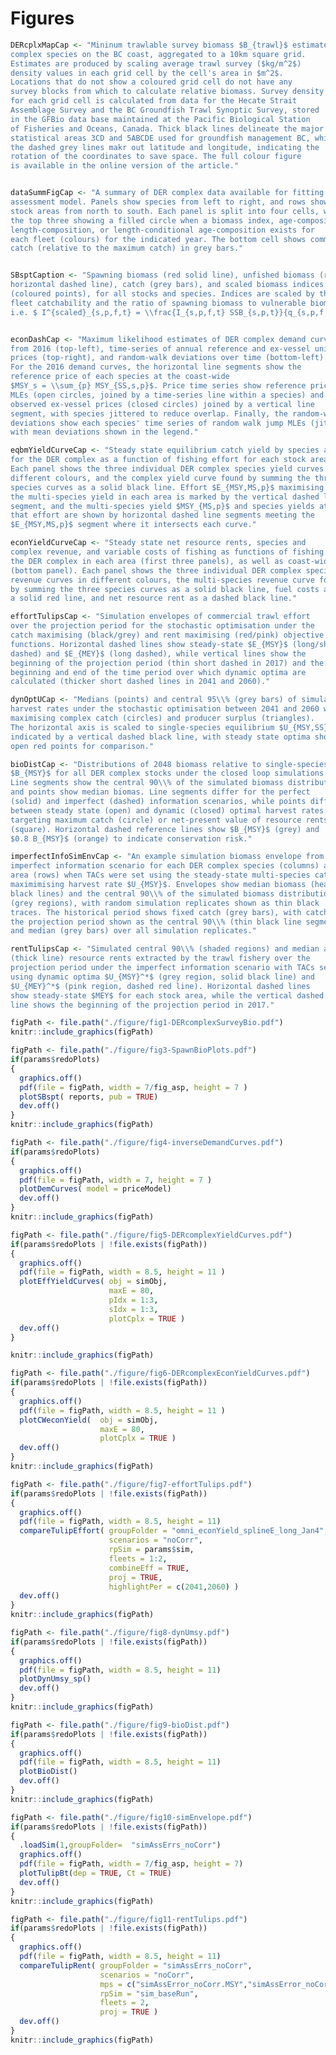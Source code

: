 \clearpage
# Figures



```r
DERcplxMapCap <- "Mininum trawlable survey biomass $B_{trawl}$ estimates for DER 
complex species on the BC coast, aggregated to a 10km square grid.
Estimates are produced by scaling average trawl survey ($kg/m^2$) 
density values in each grid cell by the cell's area in $m^2$. 
Locations that do not show a coloured grid cell do not have any 
survey blocks from which to calculate relative biomass. Survey density 
for each grid cell is calculated from data for the Hecate Strait 
Assemblage Survey and the BC Groundfish Trawl Synoptic Survey, stored 
in the GFBio data base maintained at the Pacific Biological Station 
of Fisheries and Oceans, Canada. Thick black lines delineate the major 
statistical areas 3CD and 5ABCDE used for groundfish management BC, while
the dashed grey lines makr out latitude and longitude, indicating the
rotation of the coordinates to save space. The full colour figure 
is available in the online version of the article."


dataSummFigCap <- "A summary of DER complex data available for fitting the 
assessment model. Panels show species from left to right, and rows show
stock areas from north to south. Each panel is split into four cells, with
the top three showing a filled circle when a biomass index, age-composition,
length-composition, or length-conditional age-composition exists for 
each fleet (colours) for the indicated year. The bottom cell shows commercial 
catch (relative to the maximum catch) in grey bars."


SBsptCaption <- "Spawning biomass (red solid line), unfished biomass (red 
horizontal dashed line), catch (grey bars), and scaled biomass indices 
(coloured points), for all stocks and species. Indices are scaled by the 
fleet catchability and the ratio of spawning biomass to vulnerable biomass, 
i.e. $ I^{scaled}_{s,p,f,t} = \\frac{I_{s,p,f,t} SSB_{s,p,t}}{q_{s,p,f,t} B_{s,p,f,t}}$."


econDashCap <- "Maximum likelihood estimates of DER complex demand curves 
from 2016 (top-left), time-series of annual reference and ex-vessel unit 
prices (top-right), and random-walk deviations over time (bottom-left). 
For the 2016 demand curves, the horizontal line segments show the 
reference price of each species at the coast-wide 
$MSY_s = \\sum_{p} MSY_{SS,s,p}$. Price time series show reference price 
MLEs (open circles, joined by a time-series line within a species) and 
observed ex-vessel prices (closed circles) joined by a vertical line 
segment, with species jittered to reduce overlap. Finally, the random-walk 
deviations show each species' time series of random walk jump MLEs (jittered), 
with mean deviations shown in the legend."

eqbmYieldCurveCap <- "Steady state equilibrium catch yield by species and 
for the DER complex as a function of fishing effort for each stock area. 
Each panel shows the three individual DER complex species yield curves in 
different colours, and the complex yield curve found by summing the three 
species curves as a solid black line. Effort $E_{MSY,MS,p}$ maximising 
the multi-species yield in each area is marked by the vertical dashed line 
segment, and the multi-species yield $MSY_{MS,p}$ and species yields at 
that effort are shown by horizontal dashed line segments meeting the
$E_{MSY,MS,p}$ segment where it intersects each curve."

econYieldCurveCap <- "Steady state net resource rents, species and 
complex revenue, and variable costs of fishing as functions of fishing effort for  
the DER complex in each area (first three panels), as well as coast-wide 
(bottom panel). Each panel shows the three individual DER complex species 
revenue curves in different colours, the multi-species revenue curve found 
by summing the three species curves as a solid black line, fuel costs as 
a solid red line, and net resource rent as a dashed black line."

effortTulipsCap <- "Simulation envelopes of commercial trawl effort
over the projection period for the stochastic optimisation under the
catch maximising (black/grey) and rent maximising (red/pink) objective
functions. Horizontal dashed lines show steady-state $E_{MSY}$ (long/short
dashed) and $E_{MEY}$ (long dashed), while vertical lines show the 
beginning of the projection period (thin short dashed in 2017) and the
beginning and end of the time period over which dynamic optima are 
calculated (thicker short dashed lines in 2041 and 2060)."

dynOptUCap <- "Medians (points) and central 95\\% (grey bars) of simulated 
harvest rates under the stochastic optimisation between 2041 and 2060 when 
maximising complex catch (circles) and producer surplus (triangles). 
The horizontal axis is scaled to single-species equilibrium $U_{MSY,SS}$, 
indicated by a vertical dashed black line, with steady state optima shown as 
open red points for comparison."

bioDistCap <- "Distributions of 2048 biomass relative to single-species
$B_{MSY}$ for all DER complex stocks under the closed loop simulations. 
Line segments show the central 90\\% of the simulated biomass distribution 
and points show median biomas. Line segments differ for the perfect 
(solid) and imperfect (dashed) information scenarios, while points differ 
between steady state (open) and dynamic (closed) optimal harvest rates 
targeting maximum catch (circle) or net-present value of resource rents 
(square). Horizontal dashed reference lines show $B_{MSY}$ (grey) and 
$0.8 B_{MSY}$ (orange) to indicate conservation risk."

imperfectInfoSimEnvCap <- "An example simulation biomass envelope from the 
imperfect information scenario for each DER complex species (columns) and 
area (rows) when TACs were set using the steady-state multi-species catch 
maximimising harvest rate $U_{MSY}$. Envelopes show median biomass (heavy 
black lines) and the central 90\\% of the simulated biomass distribution 
(grey regions), with random simulation replicates shown as thin black 
traces. The historical period shows fixed catch (grey bars), with catch in 
the projection period shown as the central 90\\% (thin black line segment) 
and median (grey bars) over all simulation replicates."

rentTulipsCap <- "Simulated central 90\\% (shaded regions) and median annual 
(thick line) resource rents extracted by the trawl fishery over the 
projection period under the imperfect information scenario with TACs set 
using dynamic optima $U_{MSY}^*$ (grey region, solid black line) and 
$U_{MEY}^*$ (pink region, dashed red line). Horizontal dashed lines 
show steady-state $MEY$ for each stock area, while the vertical dashed 
line shows the beginning of the projection period in 2017."
```

```r
figPath <- file.path("./figure/fig1-DERcomplexSurveyBio.pdf")
knitr::include_graphics(figPath)
```



```r
figPath <- file.path("./figure/fig3-SpawnBioPlots.pdf")
if(params$redoPlots)
{
  graphics.off()
  pdf(file = figPath, width = 7/fig_asp, height = 7 )
  plotSBspt( reports, pub = TRUE)
  dev.off()
}
knitr::include_graphics(figPath)
```

\elandscape



```r
figPath <- file.path("./figure/fig4-inverseDemandCurves.pdf")
if(params$redoPlots)
{
  graphics.off()
  pdf(file = figPath, width = 7, height = 7 )
  plotDemCurves( model = priceModel)
  dev.off()
}
knitr::include_graphics(figPath)
```


```r
figPath <- file.path("./figure/fig5-DERcomplexYieldCurves.pdf")
if(params$redoPlots | !file.exists(figPath))
{
  graphics.off()
  pdf(file = figPath, width = 8.5, height = 11 )
  plotEffYieldCurves( obj = simObj, 
                      maxE = 80,
                      pIdx = 1:3,
                      sIdx = 1:3,
                      plotCplx = TRUE )
  dev.off()
}

knitr::include_graphics(figPath)
```


```r
figPath <- file.path("./figure/fig6-DERcomplexEconYieldCurves.pdf")
if(params$redoPlots | !file.exists(figPath))
{
  graphics.off()
  pdf(file = figPath, width = 8.5, height = 11 )
  plotCWeconYield(  obj = simObj, 
                    maxE = 80,
                    plotCplx = TRUE )
  dev.off()
}
knitr::include_graphics(figPath)
```


```r
figPath <- file.path("./figure/fig7-effortTulips.pdf")
if(params$redoPlots | !file.exists(figPath))
{
  graphics.off()
  pdf(file = figPath, width = 8.5, height = 11)
  compareTulipEffort( groupFolder = "omni_econYield_splineE_long_Jan4",
                      scenarios = "noCorr",
                      rpSim = params$sim,
                      fleets = 1:2,
                      combineEff = TRUE,
                      proj = TRUE,
                      highlightPer = c(2041,2060) )
  dev.off()
}
knitr::include_graphics(figPath)

```


```r
figPath <- file.path("./figure/fig8-dynUmsy.pdf")
if(params$redoPlots | !file.exists(figPath))
{
  graphics.off()
  pdf(file = figPath, width = 8.5, height = 11)
  plotDynUmsy_sp()
  dev.off()
}
knitr::include_graphics(figPath)
```


```r
figPath <- file.path("./figure/fig9-bioDist.pdf")
if(params$redoPlots | !file.exists(figPath))
{
  graphics.off()
  pdf(file = figPath, width = 8.5, height = 11)
  plotBioDist()
  dev.off()
}
knitr::include_graphics(figPath)
```

\blandscape

```r
figPath <- file.path("./figure/fig10-simEnvelope.pdf")
if(params$redoPlots | !file.exists(figPath))
{
  .loadSim(1,groupFolder=  "simAssErrs_noCorr")
  graphics.off()
  pdf(file = figPath, width = 7/fig_asp, height = 7)
  plotTulipBt(dep = TRUE, Ct = TRUE)
  dev.off()
}
knitr::include_graphics(figPath)
```

\elandscape

```r
figPath <- file.path("./figure/fig11-rentTulips.pdf")
if(params$redoPlots | !file.exists(figPath))
{
  graphics.off()
  pdf(file = figPath, width = 8.5, height = 11)
  compareTulipRent( groupFolder = "simAssErrs_noCorr",
                    scenarios = "noCorr",
                    mps = c("simAssError_noCorr.MSY","simAssError_noCorr.MEY"),
                    rpSim = "sim_baseRun",
                    fleets = 2,
                    proj = TRUE )
  dev.off()
}
knitr::include_graphics(figPath)

```